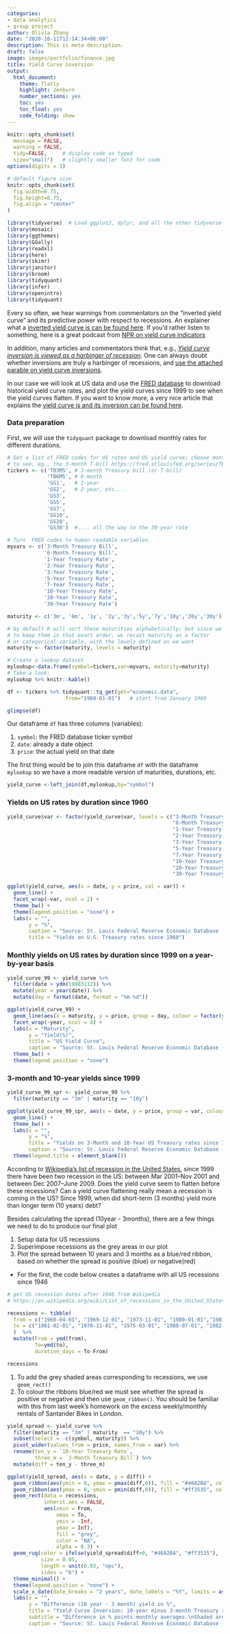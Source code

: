 ```yaml
---
categories:
- data analytics
- group project
author: Olivia Zhang
date: "2020-10-11T12:14:34+06:00"
description: This is meta description.
draft: false
image: images/portfolio/finance.jpg
title: Yield Curve inversion
output:
  html_document:
    theme: flatly
    highlight: zenburn
    number_sections: yes
    toc: yes
    toc_float: yes
    code_folding: show
---
```


```r
knitr::opts_chunk$set(
  message = FALSE, 
  warning = FALSE, 
  tidy=FALSE,     # display code as typed
  size="small")   # slightly smaller font for code
options(digits = 3)

# default figure size
knitr::opts_chunk$set(
  fig.width=6.75, 
  fig.height=6.75,
  fig.align = "center"
)
```


```r
library(tidyverse)  # Load ggplot2, dplyr, and all the other tidyverse packages
library(mosaic)
library(ggthemes)
library(GGally)
library(readxl)
library(here)
library(skimr)
library(janitor)
library(broom)
library(tidyquant)
library(infer)
library(openintro)
library(tidyquant)
```

Every so often, we hear warnings from commentators on the "inverted yield curve" and its predictive power with respect to recessions. An explainer what a [inverted yield curve is can be found here](https://www.reuters.com/article/us-usa-economy-yieldcurve-explainer/explainer-what-is-an-inverted-yield-curve-idUSKBN1O50GA). If you'd rather listen to something, here is a great podcast from [NPR on yield curve indicators](https://www.podbean.com/media/share/dir-4zgj9-6aefd11)

In addition, many articles and commentators think that, e.g., [*Yield curve inversion is viewed as a harbinger of recession*](https://www.bloomberg.com/news/articles/2019-08-14/u-k-yield-curve-inverts-for-first-time-since-financial-crisis). One can always doubt whether inversions are truly a harbinger of recessions, and [use the attached parable on yield curve inversions](https://twitter.com/5_min_macro/status/1161627360946511873).

In our case we will look at US data and use the [FRED database](https://fred.stlouisfed.org/) to download historical yield curve rates, and plot the yield curves since 1999 to see when the yield curves flatten. If you want to know more, a very nice article that explains the [yield curve is and its inversion can be found here](https://fredblog.stlouisfed.org/2018/10/the-data-behind-the-fear-of-yield-curve-inversions/). 

### Data preparation
First, we will use the `tidyquant` package to download monthly rates for different durations. 

```r
# Get a list of FRED codes for US rates and US yield curve; choose monthly frequency
# to see, eg., the 3-month T-bill https://fred.stlouisfed.org/series/TB3MS
tickers <- c('TB3MS', # 3-month Treasury bill (or T-bill)
             'TB6MS', # 6-month
             'GS1',   # 1-year
             'GS2',   # 2-year, etc....
             'GS3',
             'GS5',
             'GS7',
             'GS10',
             'GS20',
             'GS30')  #.... all the way to the 30-year rate

# Turn  FRED codes to human readable variables
myvars <- c('3-Month Treasury Bill',
            '6-Month Treasury Bill',
            '1-Year Treasury Rate',
            '2-Year Treasury Rate',
            '3-Year Treasury Rate',
            '5-Year Treasury Rate',
            '7-Year Treasury Rate',
            '10-Year Treasury Rate',
            '20-Year Treasury Rate',
            '30-Year Treasury Rate')

maturity <- c('3m', '6m', '1y', '2y','3y','5y','7y','10y','20y','30y')

# by default R will sort these maturities alphabetically; but since we want
# to keep them in that exact order, we recast maturity as a factor 
# or categorical variable, with the levels defined as we want
maturity <- factor(maturity, levels = maturity)

# Create a lookup dataset
mylookup<-data.frame(symbol=tickers,var=myvars, maturity=maturity)
# Take a look:
mylookup %>% knitr::kable()

df <- tickers %>% tidyquant::tq_get(get="economic.data", 
                   from="1960-01-01")   # start from January 1960

glimpse(df)
```

Our dataframe `df` has three columns (variables):

1. `symbol`: the FRED database ticker symbol
2. `date`: already a date object
3. `price`: the actual yield on that date

The first thing would be to join this dataframe `df` with the dataframe `mylookup` so we have a more readable version of maturities, durations, etc.

```r

yield_curve <-left_join(df,mylookup,by="symbol") 

```

### Yields on US rates by duration since 1960

```r

yield_curve$var <- factor(yield_curve$var, levels = c("3-Month Treasury Bill",
                                                      "6-Month Treasury Bill",
                                                      "1-Year Treasury Rate",
                                                      "2-Year Treasury Rate",
                                                      "3-Year Treasury Rate",
                                                      "5-Year Treasury Rate",
                                                      "7-Year Treasury Rate",
                                                      "10-Year Treasury Rate",
                                                      "20-Year Treasury Rate",
                                                      "30-Year Treasury Rate"))

ggplot(yield_curve, aes(x = date, y = price, col = var)) +
  geom_line() +
  facet_wrap(~var, ncol = 2) +
  theme_bw() +
  theme(legend.position = "none") +
  labs(x = "",
       y = "%",
       caption = "Source: St. Louis Federal Reserve Economic Database (FRED)",
       title = "Yields on U.S. Treasury rates since 1960")

```

### Monthly yields on US rates by duration since 1999 on a year-by-year basis  

```r

yield_curve_99 <- yield_curve %>% 
  filter(date > ydm(19983112)) %>% 
  mutate(year = year(date)) %>% 
  mutate(day = format(date, format = "%m-%d"))

ggplot(yield_curve_99) +
  geom_line(aes(x = maturity, y = price, group = day, colour = factor(year))) +
  facet_wrap(~year, ncol = 4) +
  labs(x = "Maturity",
       y = "Yield(%)",
       title = "US Yield Curve",
       caption = "Source: St. Louis Federal Reserve Economic Database (FRED)") +
  theme_bw() +
  theme(legend.position = "none")

```

### 3-month and 10-year yields since 1999

```r

yield_curve_99_spr <- yield_curve_99 %>% 
  filter(maturity == "3m" | maturity == "10y")

ggplot(yield_curve_99_spr, aes(x = date, y = price, group = var, colour = var)) +
  geom_line() +
  theme_bw() +
  labs(x = "",
       y = "%",
       title = "Yields on 3-Month and 10-Year US Treasury rates since 1999",
       caption = "Source: St. Louis Federal Reserve Economic Database (FRED)") +
  theme(legend.title = element_blank())

```

According to [Wikipedia's list of recession in the United States](https://en.wikipedia.org/wiki/List_of_recessions_in_the_United_States), since 1999 there have been two recession in the US: between Mar 2001–Nov 2001 and between Dec 2007–June 2009. Does the yield curve seem to flatten before these recessions? Can a yield curve flattening really mean a recession is coming in the US? Since 1999, when did short-term (3 months) yield more than longer term (10 years) debt?


Besides calculating the spread (10year - 3months), there are a few things we need to do to produce our final plot

1. Setup data for US recessions 
2. Superimpose recessions as the grey areas in our plot
3. Plot the spread between 10 years and 3 months as a blue/red ribbon, based on whether the spread is positive (blue) or negative(red)


- For the first, the code below creates a dataframe with all US recessions since 1946

```r

# get US recession dates after 1946 from Wikipedia 
# https://en.wikipedia.org/wiki/List_of_recessions_in_the_United_States

recessions <- tibble(
  from = c("1960-04-01", "1969-12-01", "1973-11-01", "1980-01-01","1981-07-01", "1990-07-01", "2001-03-01", "2007-12-01"),  
  to = c("1961-02-01", "1970-11-01", "1975-03-01", "1980-07-01", "1982-11-01", "1991-03-01", "2001-11-01", "2009-06-01") 
  )  %>% 
  mutate(From = ymd(from), 
         To=ymd(to),
         duration_days = To-From)

recessions
```

1. To add the grey shaded areas corresponding to recessions, we use `geom_rect()`
2. To colour the ribbons blue/red we must see whether the spread is positive or negative and then use `geom_ribbon()`. You should be familiar with this from last week's homework on the excess weekly/monthly rentals of Santander Bikes in London.

```r

yield_spread <- yield_curve %>% 
  filter(maturity == "3m" | maturity  == "10y") %>% 
  subset(select = -c(symbol, maturity)) %>%
  pivot_wider(values_from = price, names_from = var) %>% 
  rename(ten_y = `10-Year Treasury Rate`,
         three_m = `3-Month Treasury Bill`) %>% 
  mutate(diff = ten_y - three_m)

ggplot(yield_spread, aes(x = date, y = diff)) +
  geom_ribbon(aes(ymin = 0, ymax = pmax(diff,0)), fill = "#4682B4", colour = "black", alpha = 0.5) +
  geom_ribbon(aes(ymax = 0, ymin = pmin(diff,0)), fill = "#ff3535", colour = "black", alpha = 0.5) +
  geom_rect(data = recessions,
            inherit.aes = FALSE,
            aes(xmin = From, 
                xmax = To, 
                ymin = -Inf, 
                ymax = Inf), 
                fill = "grey", 
                color = "NA",
                alpha = 0.3) +
  geom_rug(color = ifelse(yield_spread$diff>0, "#4682B4", "#ff3535"), 
           size = 0.05, 
           length = unit(0.03, "npc"),
           sides = "b") +
  theme_minimal() +
  theme(legend.position = "none") +
  scale_x_date(date_breaks = "2 years", date_labels = "%Y", limits = as.Date(c('1959-01-01', '2023-01-01'), format="%Y-%M-%D")) +
  labs(x = "",
       y = "Difference (10 year - 3 month) yield in %",
       title = "Yield Curve Inversion: 10-year minus 3-month Treasury rates",
       subtitle = "Difference in % points monthly averages.\nShaded areas correspond to recessions",
       caption = "Source: St. Louis Federal Reserve Economic Database (FRED)")

```
